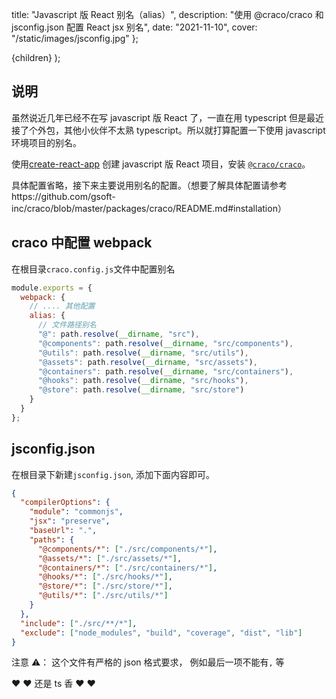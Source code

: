 
  title: "Javascript 版 React 别名（alias）",
  description: "使用 @craco/craco 和 jsconfig.json 配置 React jsx 别名",
  date: "2021-11-10",
  cover: "/static/images/jsconfig.jpg"
};

  <MDXContentx meta={meta}>{children}</MDXContentx>
);

## 说明

虽然说近几年已经不在写 javascript 版 React 了，一直在用 typescript 但是最近接了个外包，其他小伙伴不太熟 typescript。所以就打算配置一下使用 javascript 环境项目的别名。

使用[create-react-app](https://create-react-app.dev/) 创建 javascript 版 React 项目，安装 [`@craco/craco`](https://github.com/gsoft-inc/craco)。

具体配置省略，接下来主要说用别名的配置。（想要了解具体配置请参考https://github.com/gsoft-inc/craco/blob/master/packages/craco/README.md#installation）

## craco 中配置 webpack

在根目录`craco.config.js`文件中配置别名

```js
module.exports = {
  webpack: {
    // .... 其他配置
    alias: {
      // 文件路径别名
      "@": path.resolve(__dirname, "src"),
      "@components": path.resolve(__dirname, "src/components"),
      "@utils": path.resolve(__dirname, "src/utils"),
      "@assets": path.resolve(__dirname, "src/assets"),
      "@containers": path.resolve(__dirname, "src/containers"),
      "@hooks": path.resolve(__dirname, "src/hooks"),
      "@store": path.resolve(__dirname, "src/store")
    }
  }
};
```

## jsconfig.json

在根目录下新建`jsconfig.json`, 添加下面内容即可。

```json
{
  "compilerOptions": {
    "module": "commonjs",
    "jsx": "preserve",
    "baseUrl": ".",
    "paths": {
      "@components/*": ["./src/components/*"],
      "@assets/*": ["./src/assets/*"],
      "@containers/*": ["./src/containers/*"],
      "@hooks/*": ["./src/hooks/*"],
      "@store/*": ["./src/store/*"],
      "@utils/*": ["./src/utils/*"]
    }
  },
  "include": ["./src/**/*"],
  "exclude": ["node_modules", "build", "coverage", "dist", "lib"]
}
```

注意 ⚠️： 这个文件有严格的 json 格式要求， 例如最后一项不能有`,` 等

❤️ ❤️ 还是 ts 香 ❤️ ❤️
